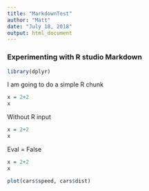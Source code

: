 ```yaml
---
title: "MarkdownTest"
author: "Matt"
date: "July 18, 2018"
output: html_document
---
```


### Experimenting with R studio Markdown

```r
library(dplyr)

```




I am going to do a simple R chunk

```r
x = 2+2 
x
```

Without R input
```r
x = 2+2 
x
```

Eval = False
```r
x = 2+2 
x
```

```r

plot(cars$speed, cars$dist)

```



